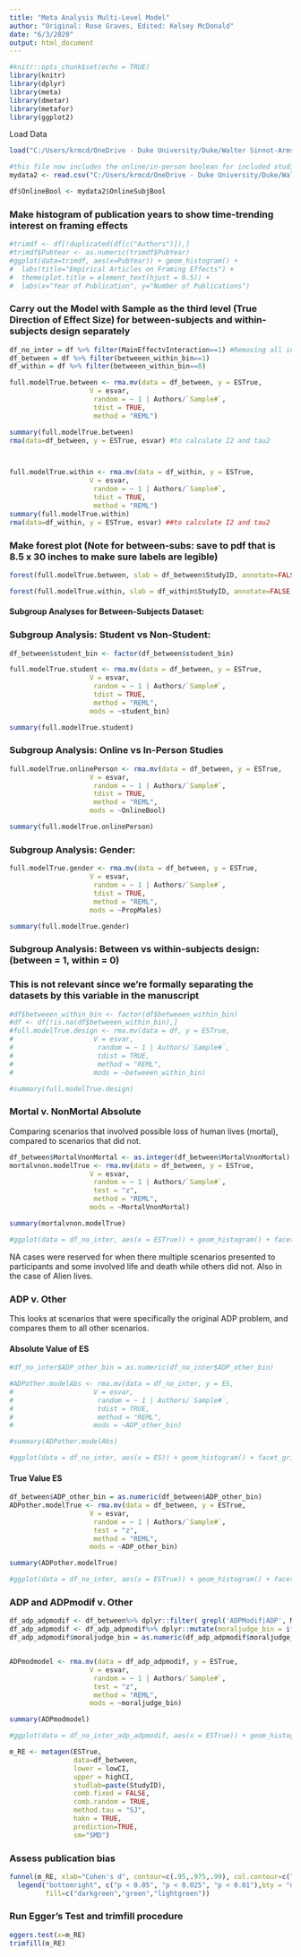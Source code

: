 ---
title: "Meta Analysis Multi-Level Model"
author: "Original: Rose Graves, Edited: Kelsey McDonald"
date: "6/3/2020"
output: html_document
---

```{r setup, include=FALSE}
#knitr::opts_chunk$set(echo = TRUE)
library(knitr)
library(dplyr)
library(meta)
library(dmetar)
library(metafor)
library(ggplot2)
```

Load Data
```{r}

load("C:/Users/krmcd/OneDrive - Duke University/Duke/Walter Sinnot-Armstrong/Meta Analysis/Analysis_Publication/ValenceMetaAnalysis-master/df.RData")

#this file now includes the online/in-person boolean for included studies
mydata2 <- read.csv("C:/Users/krmcd/OneDrive - Duke University/Duke/Walter Sinnot-Armstrong/Meta Analysis/Analysis_Publication/mydata2.csv") 

df$OnlineBool <- mydata2$OnlineSubjBool
```

### Make histogram of publication years to show time-trending interest on framing effects
```{r 'setup', echo = FALSE, cache = FALSE}

#trimdf <- df[!duplicated(df[c("Authors")]),]
#trimdf$PubYear <- as.numeric(trimdf$PubYear)
#ggplot(data=trimdf, aes(x=PubYear)) + geom_histogram() + 
#  labs(title="Empirical Articles on Framing Effects") +
#  theme(plot.title = element_text(hjust = 0.5)) +
#  labs(x="Year of Publication", y="Number of Publications")

```



### Carry out the Model with Sample as the third level (True Direction of Effect Size) for between-subjects and within-subjects design separately

```{r}
df_no_inter = df %>% filter(MainEffectvInteraction==1) #Removing all interaction terms
df_between = df %>% filter(betweeen_within_bin==1)
df_within = df %>% filter(betweeen_within_bin==0)

full.modelTrue.between <- rma.mv(data = df_between, y = ESTrue,
                    V = esvar,
                     random = ~ 1 | Authors/`Sample#`, 
                     tdist = TRUE,
                     method = "REML")

summary(full.modelTrue.between)
rma(data=df_between, y = ESTrue, esvar) #to calculate I2 and tau2



full.modelTrue.within <- rma.mv(data = df_within, y = ESTrue,
                    V = esvar,
                     random = ~ 1 | Authors/`Sample#`, 
                     tdist = TRUE,
                     method = "REML")
summary(full.modelTrue.within)
rma(data=df_within, y = ESTrue, esvar) ##to calculate I2 and tau2
```

### Make forest plot (Note for between-subs: save to pdf that is 8.5 x 30 inches to make sure labels are legible)
```{r}
forest(full.modelTrue.between, slab = df_between$StudyID, annotate=FALSE, cex=0.5, cex.lab=0.5, cex.axis=0.5, ylim=c(-1.5,285),top=7, mlab="Random Effects Estimate, Between-Subjects Studies", xlab="Cohen's d Effect Size")

forest(full.modelTrue.within, slab = df_within$StudyID, annotate=FALSE, mlab="Random Effects Estimate, Within-Subjects Studies", xlab="Cohen's d Effect Size")
```

#### Subgroup Analyses for Between-Subjects Dataset:




### Subgroup Analysis: Student vs Non-Student:
```{r}
df_between$student_bin <- factor(df_between$student_bin)

full.modelTrue.student <- rma.mv(data = df_between, y = ESTrue,
                    V = esvar,
                     random = ~ 1 | Authors/`Sample#`, 
                     tdist = TRUE,
                     method = "REML",
                    mods = ~student_bin)

summary(full.modelTrue.student)

```

### Subgroup Analysis: Online vs In-Person Studies
```{r}

full.modelTrue.onlinePerson <- rma.mv(data = df_between, y = ESTrue,
                    V = esvar,
                     random = ~ 1 | Authors/`Sample#`, 
                     tdist = TRUE,
                     method = "REML",
                    mods = ~OnlineBool)

summary(full.modelTrue.onlinePerson)

```

### Subgroup Analysis: Gender:
```{r}

full.modelTrue.gender <- rma.mv(data = df_between, y = ESTrue,
                    V = esvar,
                     random = ~ 1 | Authors/`Sample#`, 
                     tdist = TRUE,
                     method = "REML",
                    mods = ~PropMales)

summary(full.modelTrue.gender)

```

### Subgroup Analysis: Between vs within-subjects design: (between = 1, within = 0)
### This is not relevant since we're formally separating the datasets by this variable in the manuscript
```{r}
#df$betweeen_within_bin <- factor(df$betweeen_within_bin)
#df <- df[!is.na(df$betweeen_within_bin),]
#full.modelTrue.design <- rma.mv(data = df, y = ESTrue,
#                    V = esvar,
#                     random = ~ 1 | Authors/`Sample#`, 
#                     tdist = TRUE,
#                     method = "REML",
#                    mods = ~betweeen_within_bin)

#summary(full.modelTrue.design)

```


### Mortal v. NonMortal Absolute 

Comparing scenarios that involved possible loss of human lives (mortal), compared to scenarios that did not. 

```{r}
df_between$MortalVnonMortal <- as.integer(df_between$MortalVnonMortal)
mortalvnon.modelTrue <- rma.mv(data = df_between, y = ESTrue,
                    V = esvar,
                     random = ~ 1 | Authors/`Sample#`, 
                     test = "z",
                     method = "REML",
                    mods = ~MortalVnonMortal)

summary(mortalvnon.modelTrue)

#ggplot(data = df_no_inter, aes(x = ESTrue)) + geom_histogram() + facet_grid(.~MortalVnonMortal) + xlab("Effect Size")


```

NA cases were reserved for when there multiple scenarios presented to participants and some involved life and death while others did not. Also in the case of Alien lives. 

### ADP v. Other

This looks at scenarios that were specifically the original ADP problem, and compares them to all other scenarios.

#### Absolute Value of ES

```{r}

#df_no_inter$ADP_other_bin = as.numeric(df_no_inter$ADP_other_bin)

#ADPother.modelAbs <- rma.mv(data = df_no_inter, y = ES,
#                    V = esvar,
#                     random = ~ 1 | Authors/`Sample#`, 
#                     tdist = TRUE,
#                     method = "REML",
#                    mods = ~ADP_other_bin)

#summary(ADPother.modelAbs)

#ggplot(data = df_no_inter, aes(x = ES)) + geom_histogram() + facet_grid(.~ADP_other_bin) + xlab("Effect Size")

```

#### True Value ES

```{r}
df_between$ADP_other_bin = as.numeric(df_between$ADP_other_bin)
ADPother.modelTrue <- rma.mv(data = df_between, y = ESTrue,
                    V = esvar,
                     random = ~ 1 | Authors/`Sample#`, 
                     test = "z",
                     method = "REML",
                    mods = ~ADP_other_bin)

summary(ADPother.modelTrue)

#ggplot(data = df_no_inter, aes(x = ESTrue)) + geom_histogram() + facet_grid(.~ADP_other_bin) + xlab("Effect Size")

```

### ADP and ADPmodif v. Other

```{r}

df_adp_adpmodif <- df_between%>% dplyr::filter( grepl('ADPModif|ADP', MoralJudgeFactor))
df_adp_adpmodif <- df_adp_adpmodif%>% dplyr::mutate(moraljudge_bin = ifelse(MoralJudgeFactor =="ADP", 1,0))
df_adp_adpmodif$moraljudge_bin = as.numeric(df_adp_adpmodif$moraljudge_bin)


ADPmodmodel <- rma.mv(data = df_adp_adpmodif, y = ESTrue,
                    V = esvar,
                     random = ~ 1 | Authors/`Sample#`, 
                     test = "z",
                     method = "REML",
                    mods = ~moraljudge_bin)

summary(ADPmodmodel)

#ggplot(data = df_no_inter_adp_adpmodif, aes(x = ESTrue)) + geom_histogram() + facet_grid(.~MoralJudgeFactor) + xlab("Effect Size")

```

```{r}
m_RE <- metagen(ESTrue,
                data=df_between,
                lower = lowCI,
                upper = highCI,
                studlab=paste(StudyID),
                comb.fixed = FALSE,
                comb.random = TRUE,
                method.tau = "SJ",
                hakn = TRUE,
                prediction=TRUE,
                sm="SMD")
```

### Assess publication bias
```{r}
funnel(m_RE, xlab="Cohen's d", contour=c(.95,.975,.99), col.contour=c("darkgreen","green","lightgreen")) +
  legend("bottomright", c("p < 0.05", "p < 0.025", "p < 0.01"),bty = "n",
         fill=c("darkgreen","green","lightgreen"))
```

### Run Egger's Test and trimfill procedure
```{r}
eggers.test(x=m_RE)
trimfill(m_RE)
```



